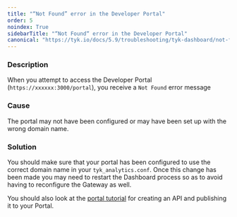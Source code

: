 ```yaml
---
title: "“Not Found” error in the Developer Portal"
order: 5
noindex: True
sidebarTitle: "“Not Found“ error in the Developer Portal"
canonical: "https://tyk.io/docs/5.9/troubleshooting/tyk-dashboard/not-found-error-developer-portal"
---
```



<LegacyClassicPortalApi/>

### Description

When you attempt to access the Developer Portal (`https://xxxxxx:3000/portal`), you receive a `Not Found` error message

### Cause

The portal may not have been configured or may have been set up with the wrong domain name.

### Solution

You should make sure that your portal has been configured to use the correct domain name in your `tyk_analytics.conf`. Once this change has been made you may need to restart the Dashboard process so as to avoid having to reconfigure the Gateway as well.

You should also look at the [portal tutorial](/docs/5.9/getting-started/tutorials/publish-api) for creating an API and publishing it to your Portal.
